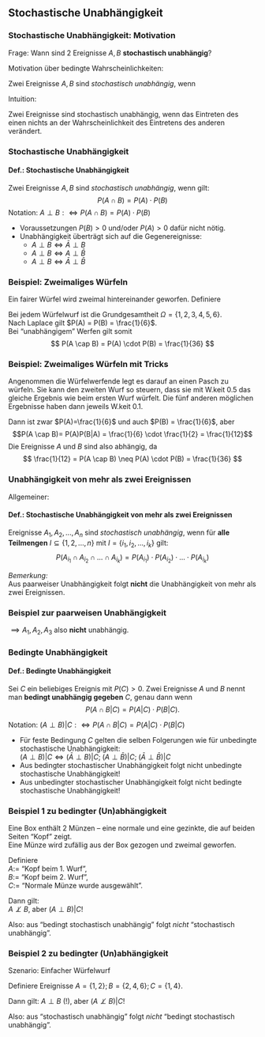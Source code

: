 ## Stochastische Unabhängigkeit 

### Stochastische Unabhängigkeit: Motivation

Frage: Wann sind 2 Ereignisse $A, B$ **stochastisch unabhängig**?
\ 

Motivation über bedingte Wahrscheinlichkeiten:

Zwei Ereignisse $A, B$ sind *stochastisch unabhängig*, wenn
\begin{align*}
\underbrace{P(A|B)}_{\frac{P(A \cap B)}{P(B)}} & =   P(A)\\
\mbox{ bzw. } \underbrace{P(B|A)}_{\frac{P(A \cap B)}{P(A)}} & =   P(B)
\end{align*}

Intuition:  

Zwei Ereignisse sind stochastisch unabhängig, wenn das Eintreten des einen nichts an der Wahrscheinlichkeit des Eintretens des anderen verändert.


### Stochastische Unabhängigkeit
::: {.block}
#### Def.: **Stochastische Unabhängigkeit**  
Zwei Ereignisse $A, B$ sind *stochastisch unabhängig*, wenn gilt: 
$$ P(A \cap B) = P(A) \cdot P(B)$$
Notation: $A \perp B :\iff P(A \cap B) = P(A) \cdot P(B)$
:::

- Voraussetzungen $P(B) > 0$ und/oder $P(A) > 0$ dafür nicht nötig. 
- Unabhängigkeit überträgt sich auf die Gegenereignisse:
    - $A \perp B \iff \bar{A} \perp B$
    - $A \perp B \iff A \perp \bar B$ 
    - $A \perp B \iff \bar A \perp \bar B$ 

\note{
\begin{align*}
P(\bar A \cap B) &= P(B) - P(A \cap B) \\
&= P(B) - P(A)P(B)\\
&= P(B)(1 - P(A)).\\
\end{align*}
$P(A \cap \bar B)$ analog.
\begin{align*}
P(\bar A \cap \bar B) &= P(\bar A) - P(\bar A \cap B) \\
&= P(\bar A) - (P(B) - P(A \cap B)) \\
&= P(\bar A) - (1 - P(\bar B) - (1 - P(\bar A))(1 - P(\bar B)))\\
&= P(\bar A)P(\bar B).
\end{align*}
}

### Beispiel: Zweimaliges Würfeln 

Ein fairer Würfel wird zweimal hintereinander geworfen. Definiere

\begin{tabular}{ll}
$A:$ & "Beim 1. Würfelwurf eine Sechs" \\
$B:$ & "Beim 2. Würfelwurf eine Sechs"
\end{tabular}

Bei jedem Würfelwurf ist die Grundgesamtheit $\Omega = \{1,2,3,4,5,6 \}$.  
Nach Laplace gilt $P(A) = P(B) = \frac{1}{6}$.  
Bei "unabhängigem" Werfen gilt somit
$$
P(A \cap B) = P(A) \cdot P(B) = \frac{1}{36}
$$


### Beispiel: Zweimaliges Würfeln mit Tricks 

Angenommen die Würfelwerfende legt es darauf an einen Pasch zu würfeln. 
Sie kann den zweiten Wurf so steuern, dass sie mit W.keit $0.5$ das gleiche Ergebnis wie beim ersten Wurf würfelt.
Die fünf anderen möglichen Ergebnisse haben dann jeweils W.keit $0.1$.

Dann ist zwar $P(A)=\frac{1}{6}$ und auch $P(B) = \frac{1}{6}$, aber
$$P(A \cap B)= P(A)P(B|A) = \frac{1}{6} \cdot \frac{1}{2} = \frac{1}{12}$$
Die Ereignisse $A$ und $B$ sind also abhängig, da
$$
\frac{1}{12} = P(A \cap B) \neq P(A) \cdot P(B) = \frac{1}{36}
$$

### Unabhängigkeit von mehr als zwei Ereignissen 

Allgemeiner:

::: {.block}
#### Def.: **Stochastische Unabhängigkeit von mehr als zwei Ereignissen**  
Ereignisse $A_1, A_2, ..., A_n$ sind *stochastisch unabhängig*,
wenn für **alle Teilmengen** $I \subseteq \{1, 2, ..., n\}$ mit $I = \{i_1, i_2, ..., i_k \}$ gilt:
$$
P(A_{i_1} \cap A_{i_2} \cap ... \cap A_{i_k}) =
P(A_{i_1}) \cdot P(A_{i_2}) \cdot ... \cdot P(A_{i_k})
$$
:::

*Bemerkung:*  
Aus paarweiser Unabhängigkeit folgt **nicht** die Unabhängigkeit von mehr als zwei Ereignissen.


### Beispiel zur paarweisen Unabhängigkeit 

\begin{align*}
\Omega &= \{0, 1, 2, 3\} \quad \mbox{Laplace-Wahrscheinlichkeitsraum}\\
A_i &= \{0\} \cup \{i\} \quad \mbox{ mit $i = 1, 2, 3$}
\intertext{(z.B.: einmaliges Ziehen aus einer Urne mit 4 numerierten Kugeln)}  
\mbox{Dann gilt: } P(A_i) &= \frac{1}{2} \; \forall \; i \\
\mbox{ und } P(A_i \cap A_j) = P(\{0\}) &=  \frac{1}{4} = P(A_i) \cdot P(A_j) \; \forall \; i \neq j. \\
\intertext{$\implies A_i$ alle paarweise unabhängig -- Aber:}
P(A_1 \cap A_2 \cap A_3) &= P(\{0\}) = \frac{1}{4}\\
P(A_1) \cdot P(A_2) \cdot P(A_3) &= \frac{1}{8}
\end{align*}
$\implies A_1, A_2, A_3$ also **nicht** unabhängig.

### Bedingte Unabhängigkeit 

::: {.block}
#### Def.: **Bedingte Unabhängigkeit**
Sei $C$ ein beliebiges Ereignis mit $P(C)>0$.  Zwei Ereignisse $A$ und
$B$ nennt man **bedingt unabhängig gegeben** $C$, genau dann wenn
$$
P(A \cap B|C) = P(A|C) \cdot P(B|C).
$$
:::

Notation: $(A \perp B)|C :\iff P(A \cap B|C) = P(A|C) \cdot P(B|C)$

- Für feste Bedingung $C$ gelten die selben Folgerungen wie für unbedingte stochastische Unabhängigkeit:  
$(A \perp B)|C \iff (\bar{A} \perp B)|C;\; (A \perp \bar B)|C;\; (\bar A \perp \bar B)|C$
- Aus bedingter stochastischer Unabhängigkeit folgt nicht unbedingte stochastische Unabhängigkeit!
- Aus unbedingter stochastischer Unabhängigkeit folgt nicht bedingte stochastische Unabhängigkeit!

### Beispiel 1 zu bedingter (Un)abhängigkeit 

Eine Box enthält 2 Münzen -- eine normale und eine gezinkte, die auf beiden Seiten "Kopf" zeigt.  
Eine Münze wird zufällig aus der Box gezogen und zweimal geworfen.  


Definiere  
$A :=$ "Kopf beim 1. Wurf",  
$B :=$ "Kopf beim 2. Wurf",  
$C:=$ "Normale Münze wurde ausgewählt".

Dann gilt:  
$A \not \perp B$, aber $(A \perp B)|C$!

Also: aus "bedingt stochastisch unabhängig" folgt *nicht* "stochastisch unabhängig".  

<!-- see https://www.probabilitycourse.com/chapter1/1_4_4_conditional_independence.php-->

### Beispiel 2 zu bedingter (Un)abhängigkeit

Szenario: Einfacher Würfelwurf

Definiere Ereignisse $A = \{1, 2\}; B = \{2, 4, 6\}; C = \{1, 4\}$.  

Dann gilt: $A \perp B$ (!), aber $(A \not \perp B)|C$!

Also: aus "stochastisch unabhängig" folgt *nicht* "bedingt stochastisch unabhängig".  

<!-- see https://www.probabilitycourse.com/chapter1/1_4_4_conditional_independence.php-->
